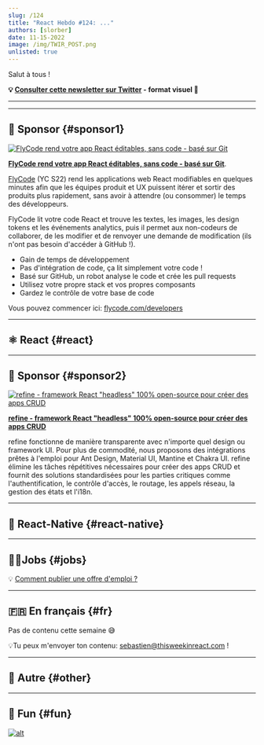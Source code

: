 ```yaml
---
slug: /124
title: "React Hebdo #124: ..."
authors: [slorber]
date: 11-15-2022
image: /img/TWIR_POST.png
unlisted: true
---
```


Salut à tous !

<Todo />

<!-- truncate -->

**💡 [Consulter cette newsletter sur Twitter](https://slo.im/thread) - format visuel 🎨**

---


<Support />

---

## 💸 Sponsor {#sponsor1}

[![FlyCode rend votre app React éditables, sans code - basé sur Git](/emails/issues/124/flycode.jpg)](https://bit.ly/3UPwAoJ)

**[FlyCode rend votre app React éditables, sans code - basé sur Git](https://bit.ly/3UPwAoJ)**.

[FlyCode](https://bit.ly/3wWSi00) (YC S22) rend les applications web React modifiables en quelques minutes afin que les équipes produit et UX puissent itérer et sortir des produits plus rapidement, sans avoir à attendre (ou consommer) le temps des développeurs.

FlyCode lit votre code React et trouve les textes, les images, les design tokens et les événements analytics, puis il permet aux non-codeurs de collaborer, de les modifier et de renvoyer une demande de modification (ils n'ont pas besoin d'accéder à GitHub !).

- Gain de temps de développement
- Pas d'intégration de code, ça lit simplement votre code !
- Basé sur GitHub, un robot analyse le code et crée les pull requests
- Utilisez votre propre stack et vos propres composants
- Gardez le contrôle de votre base de code

Vous pouvez commencer ici: [flycode.com/developers](https://www.flycode.com/developers)

---

## ⚛️ React {#react}

<Todo />

<SubscribeFormEmbed />

---

## 💸 Sponsor {#sponsor2}

[![refine - framework React "headless" 100% open-source pour créer des apps CRUD](/emails/issues/124/refine.jpg)](https://s.refine.dev/github)

**[refine - framework React "headless" 100% open-source pour créer des apps CRUD](https://s.refine.dev/github)**

refine fonctionne de manière transparente avec n'importe quel design ou framework UI. Pour plus de commodité, nous proposons des intégrations prêtes à l'emploi pour Ant Design, Material UI, Mantine et Chakra UI. refine élimine les tâches répétitives nécessaires pour créer des apps CRUD et fournit des solutions standardisées pour les parties critiques comme l'authentification, le contrôle d'accès, le routage, les appels réseau, la gestion des états et l'i18n.

---

## 📱 React-Native {#react-native}

<Todo />

---

## 🧑‍💻Jobs {#jobs}

<Todo />

💡 [Comment publier une offre d'emploi ?](https://thisweekinreact.com/fr/sponsor)

---

## 🇫🇷 En français {#fr}

Pas de contenu cette semaine 😅

💡Tu peux m'envoyer ton contenu: [sebastien@thisweekinreact.com](mailto:sebastien@thisweekinreact.com?subject=Contenu%20en%20fran%C3%A7ais) !

<Todo />

---

## 🔀 Autre {#other}

<Todo />

---

## 🤭 Fun {#fun}

<Todo />

[![alt](/emails/issues/122/meme.jpg)](https://twitter.com/todo)
